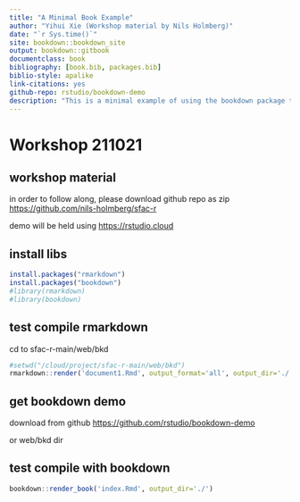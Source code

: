```yaml
--- 
title: "A Minimal Book Example"
author: "Yihui Xie (Workshop material by Nils Holmberg)"
date: "`r Sys.time()`"
site: bookdown::bookdown_site
output: bookdown::gitbook
documentclass: book
bibliography: [book.bib, packages.bib]
biblio-style: apalike
link-citations: yes
github-repo: rstudio/bookdown-demo
description: "This is a minimal example of using the bookdown package to write a book. The output format for this example is bookdown::gitbook."
---
```


# Workshop 211021

## workshop material 

in order to follow along, please download github repo as zip [https://github.com/nils-holmberg/sfac-r](https://github.com/nils-holmberg/sfac-r)

demo will be held using [https://rstudio.cloud](https://rstudio.cloud)

## install libs

```r
install.packages("rmarkdown")
install.packages("bookdown")
#library(rmarkdown)
#library(bookdown)
```

## test compile rmarkdown

cd to sfac-r-main/web/bkd

```r
#setwd("/cloud/project/sfac-r-main/web/bkd")
rmarkdown::render('document1.Rmd', output_format='all', output_dir='./')
```

## get bookdown demo

download from github [https://github.com/rstudio/bookdown-demo](https://github.com/rstudio/bookdown-demo)

or web/bkd dir

## test compile with bookdown

```r
bookdown::render_book('index.Rmd', output_dir='./')
```


```r
```


```r
```


```r
```







